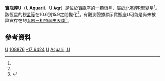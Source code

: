 {{Starbox begin
| name = [[變星命名法|U Aquarii]]}}
{{Starbox observe
| epoch = [[J2000.0|J2000.0]]
| equinox = [[J2000.0|J2000.0]] ([[国际天球参考系统|ICRS]])
| constell = [[寶瓶座|寶瓶座]]
| ra = {{RA|22|03|19.6992}}<ref name=sb0>{{SIMBAD link|U+Aqr|V* U Aqr -- Variable Star of R CrB type}}, database entry, [[SIMBAD|SIMBAD]].  Accessed on line November 10, 2009.</ref>
| dec = {{DEC|−16|37|35.288}}<ref name=sb0 />
| appmag_v=10.6 to 15.9<ref name=gcvs1>U Aqr, database entry, [http://www.sai.msu.su/groups/cluster/gcvs/gcvs/iii/iii.dat The combined table of GCVS Vols I-III and NL 67-78 with improved coordinates, General Catalogue of Variable Stars] {{Wayback|url=http://www.sai.msu.su/groups/cluster/gcvs/gcvs/iii/iii.dat |date=20170620004609 }}, Sternberg Astronomical Institute, Moscow, Russia.  Accessed on line November 10, 2009.</ref>
}}
{{Starbox character
| b-v = 1.0<ref name=sb0 />
| v-r = 0.4<ref name=sb0 />
| variable = [[北冕座R型變星|RCB]]<ref name=gcvs1 />
}}
{{Starbox astrometry
| prop_mo_ra = 3.03<ref name=sb0 />
| prop_mo_dec = −2.53<ref name=sb0 />
| parallax = 3.58
| p_error = 2.55
| parallax_footnote = <ref name=sb0 />
| absmag_v=    6<ref>根據視星等和視差。</ref>
}}
{{Starbox catalog
| names=U Aqr, [[波恩星表|BD]]−17 6424, [[Hipparcos_Catalogue|HIP]] 108876.<ref name=sb0 />}}
{{Starbox reference
| Simbad=U+Aqr}}
{{Starbox end}}

'''寶瓶座U'''（'''U Aquarii'''、'''U Aqr'''）是位於[[寶瓶座|寶瓶座]]的一顆恆星，屬於[[北冕座R型變星|北冕座R型變星]]<ref name=sb0 />。該恆星的視[[星等|星等]]在10.6到15.9之間變化<ref name=gcvs1 />。有觀測證據顯示寶瓶座U可能是尚未被證實存在的[[索恩－祖特阔夫天体|索恩－祖特阔夫天体]]<ref name=UAq>{{cite journal|last=Vanture|first=Andrew|coauthors=Zucker, Daniel; Wallerstein, George|title=U Aquarii a Thorne–Żytkow Object?|journal=The Astrophysical Journal|date=April 1999|volume=514|issue=2|pages=932–938|doi=10.1086/306956|bibcode=1999ApJ...514..932V}}</ref>。

==參考資料==
{{reflist}}

{{Stars of Aquarius}}

[[Category:寶瓶座|U]]
[[Category:HIP天體|108876]]
[[Category:BD、CD和CP天体|−17 6424]]
[[Category:北冕座R變星|U]]
[[Category:以变星命名法命名的天体|Aquarii, U]]

{{var-star-stub}}